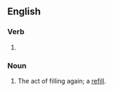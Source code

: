 ==English==

===Verb===
{{head|en|present participle}}

# {{present participle of|refill|lang=en|nocat=1}}

===Noun===
{{en-noun}}

# The act of filling again; a [[refill]].